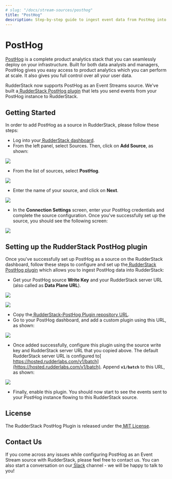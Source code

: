 ```yaml
---
# slug: "/docs/stream-sources/posthog"
title: "PostHog"
description: Step-by-step guide to ingest event data from PostHog into RudderStack
---
```


# PostHog

[PostHog](https://posthog.com/) is a complete product analytics stack that you can seamlessly deploy on your infrastructure. Built for both data analysts and managers, PostHog gives you easy access to product analytics which you can perform at scale. It also gives you full control over all your user data.

RudderStack now supports PostHog as an Event Streams source. We've built a[ RudderStack PostHog plugin](https://github.com/rudderlabs/rudderstack-posthog-plugin) that lets you send events from your PostHog instance to RudderStack.

## ‌Getting Started

In order to add PostHog as a source in RudderStack, please follow these steps:

- Log into your[ RudderStack dashboard](https://app.rudderlabs.com/signup?type=freetrial).
- From the left panel, select Sources. Then, click on **Add Source**, as shown:

![](https://lh3.googleusercontent.com/btm9bvnoW8qs7XZXIfuQzmlaQPcD_JLg8y4ZdorBviunWfN_U9hk6WpYPQ-kp4HwCy6kJBvW60ygQHZznLkFVB-vQc7rGYlYrRMAzbpnBgLgJD9S3_pYoicqo40jLQs-YrHYNT5L)

- From the list of sources, select **PostHog**.

![](https://lh3.googleusercontent.com/14nVKvM9SPVw14PzhFiSOIeEYzrNx4q1B6peEJSgkATHvnIbL3HB1GhamZ7D67IbGjDuXHqo9OcAR45THgz5TKKaszxAcv2sIccXRSBTlRi2KtUO1P0NTMwfmAgPN_h-wTJdBLOo)

- Enter the name of your source, and click on **Next**.

![](https://lh6.googleusercontent.com/75vmkKpFW__QIMSJzvmeHAPJCd0pDQirRKqVPTNaD8I6e2kpExhzBt-tXikuLkbMaLtXOhPS_7VPG1GsU3a-mSOAlv4-qMVr0EzxKUpoZAbPyIdcagZlbBEymNfIlr4FdW34UcR6)

- In the **Connection Settings** screen, enter your PostHog credentials and complete the source configuration. Once you've successfully set up the source, you should see the following screen:

![](https://lh6.googleusercontent.com/5CFx_A3Y22COve2AV4VlCGCce72Zgxk-CJpmF3JQhWFP0_9kc61JxBY4xETvocm5cuU17TqTCF0KgqW_SNQ2U6pI02Lj8np_RDN1Omwp1gjq4Ckuk6_ZYVmczIg28W_E5Tj6NUQQ)

## Setting up the RudderStack PostHog plugin

Once you've successfully set up PostHog as a source on the RudderStack dashboard, follow these steps to configure and set up the[ RudderStack PostHog plugin](https://github.com/rudderlabs/rudderstack-posthog-plugin) which allows you to ingest PostHog data into RudderStack:

- Get your PostHog source **Write Key** and your RudderStack server URL \(also called as **Data Plane URL**\).

![](https://lh3.googleusercontent.com/LHvXgYmzGup4gJyoF9XxWa-T4qOZVl0-dxcDJJwzS2RD9_lYzKcua7s-n2CvxSFXPvTNdloOgCl4HtKPfD5gFKdzqoVv3fus9DJyj-5n_OSk_LRKPc1mF3wpawWQ4NuwQw8g8SvA)

![](https://lh6.googleusercontent.com/NRC7NyzhAOAz7MZaZ5BMmCulMMxgtebMEzmviCpk32WKzBLwNU-amEzwVqNlwla1htHKdi9yGZGBDXi8wfLLr31Hi977GVNTuBcigN-des0agnYgA2Iz5WjS_gwUCCMQQDlefupA)

- Copy the[ RudderStack-PostHog Plugin repository URL](https://github.com/rudderlabs/rudderstack-posthog-plugin).
- Go to your PostHog dashboard, and add a custom plugin using this URL, as shown:

![](https://lh6.googleusercontent.com/p1bRif3M9QbNEecaXtsjHhgUgn7Oy-CBbjyd6TfaTFaOjOutKy-_Dkzrne8NqqD4i8HbrImjfX7Q-le1yDOfTusuw4nbyj6frrvl4SsDngsAoFtDMPj-1xl_r1XfsJ69KvjGVcPt)

- Once added successfully, configure this plugin using the source write key and RudderStack server URL that you copied above. The default RudderStack server URL is configured to[ https://hosted.rudderlabs.com/v1/batch](https://hosted.rudderlabs.com/v1/batch). Append **`v1/batch`** to this URL, as shown:

![](https://lh4.googleusercontent.com/39z8-W6pm_ly0lgyoek5ywofd2qtGp3-fl3BfXnuQFoqEfEWv0_ytHMxKiTMjGjB5Sceqr_ksSfarQHfZIIzpMHK4eOe64fI-xp3JGM6_-o6xWp7_Os2kO0q7Ochh6PiV2gy6CjJ)

- Finally, enable this plugin. You should now start to see the events sent to your PostHog instance flowing to this RudderStack source.

## License

The RudderStack PostHog Plugin is released under the[ MIT License](https://opensource.org/licenses/MIT).

## Contact Us

If you come across any issues while configuring PostHog as an Event Stream source with RudderStack, please feel free to contact us. You can also start a conversation on our[ Slack](https://rudderstack.com/join-rudderstack-slack-community) channel - we will be happy to talk to you!
